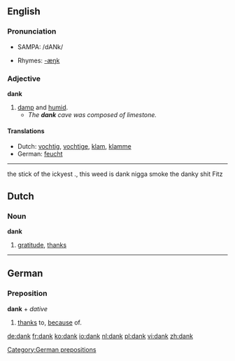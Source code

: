 {{see|Dank}}

==English==

===Pronunciation===
*{{US}} SAMPA: /dANk/
*Rhymes: [[Rhymes:English:-æŋk|-æŋk]]

===Adjective===
'''dank'''

# [[damp]] and [[humid]].
#*''The '''dank''' cave was composed of limestone.''

====Translations====
*Dutch: [[vochtig]], [[vochtige]], [[klam]], [[klamme]]
*German: [[feucht]]

----
the stick of the ickyest ., this weed is dank nigga smoke the danky shit    Fitz

==Dutch==
===Noun===
'''dank''' {{m}}

#[[gratitude]], [[thanks]]

----
==German==
===Preposition===
'''dank''' + ''dative''

#[[thanks]] to, [[because]] of.

[[Category:German prepositions]]

[[de:dank]]
[[fr:dank]]
[[ko:dank]]
[[io:dank]]
[[nl:dank]]
[[pl:dank]]
[[vi:dank]]
[[zh:dank]]